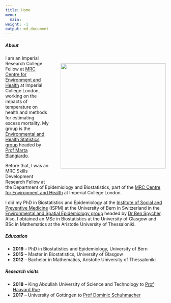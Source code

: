 ```yaml
---
title: Home
menu: 
  main:
weight: -1
output: md_document
--- 
```

   
##### About

<img style="float: right; padding-left: 7%; padding-bottom: 7%; padding-top: 5%;" src="images/me2.png" width="330"/>
 
I am an Imperial Research College Fellow at [MRC Centre for Environment and Health](https://www.environment-health.ac.uk/) at Imperial College London, working on the impacts of temperature on health and methods for estimating excess mortality. My group is the [Environmental and Health Statistics group](https://sites.google.com/view/envstats/home) headed by [Prof Marta Blangiardo](https://www.imperial.ac.uk/people/m.blangiardo). 
 
Before that, I was an MRC Skills Development Research Fellow at the Department of Epidemiology and Biostatistics, part of the [MRC Centre for Environment and Health](https://www.environment-health.ac.uk/) at Imperial College London. 

Ι did my PhD in Biostatistics and Epidemiology at the
[Institute of Social and Preventive
Medicine](https://www.ispm.unibe.ch/) (ISPM) at the University of Bern
in Switzerland in the [Environmental and Spatial Epidemiology group](https://www.ispm.unibe.ch/research/research_groups/environmental_and_spatial_epidemiology/index_eng.html)
headed by [Dr Ben Spycher](https://www.ispm.unibe.ch/about_us/staff/spycher_ben/index_eng.html).
Also, I obtained an MSc in Biostatistics at the University of Glasgow
and BSc in Mathematics at the Aristotle University of Thessaloniki.
<br>

##### Education

* **2019** -- PhD in Biostatistics and Epidemiology, University of Bern
* **2015** -- Master in Biostatistics, University of Glasgow
* **2012** -- Bachelor in Mathematics, Aristotle University of Thessaloniki

##### Research visits

* **2018** -- King Abdullah University of Science and Technology to [Prof Haavard Rue](https://www.kaust.edu.sa/en/study/faculty/haavard-rue) 
* **2017** -- University of Gottingen to [Prof Dominic Schuhmacher](http://www.dominic.schuhmacher.name/)

